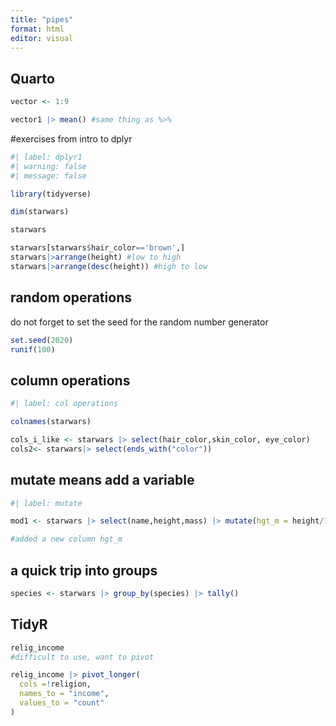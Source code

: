 ```yaml
---
title: "pipes"
format: html
editor: visual
---
```


## Quarto

```r
vector <- 1:9

vector1 |> mean() #same thing as %>% 
```

#exercises from intro to dplyr
```r
#| label: dplyr1
#| warning: false
#| message: false

library(tidyverse)

dim(starwars)

starwars

starwars[starwars$hair_color=='brown',]
starwars|>arrange(height) #low to high
starwars|>arrange(desc(height)) #high to low
```

## random operations

do not forget to set the seed for the random number generator
```r
set.seed(2020)
runif(100)
```

## column operations 
```r
#| label: col operations

colnames(starwars)

cols_i_like <- starwars |> select(hair_color,skin_color, eye_color)
cols2<- starwars|> select(ends_with("color"))


```

## mutate means add a variable

```r
#| label: mutate

mod1 <- starwars |> select(name,height,mass) |> mutate(hgt_m = height/100)

#added a new column hgt_m 
```


## a quick trip into groups 

```r
species <- starwars |> group_by(species) |> tally()
```

## TidyR
```r
relig_income
#difficult to use, want to pivot 

relig_income |> pivot_longer(
  cols =!religion, 
  names_to = "income",
  values_to = "count"
)
```

